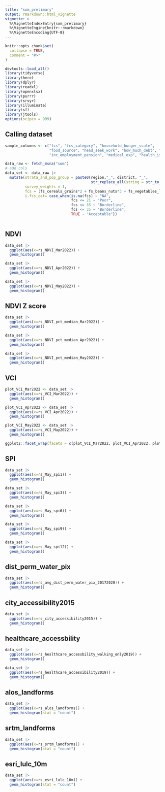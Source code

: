 ```yaml
---
title: "som_prelimary"
output: rmarkdown::html_vignette
vignette: >
  %\VignetteIndexEntry{som_prelimary}
  %\VignetteEngine{knitr::rmarkdown}
  %\VignetteEncoding{UTF-8}
---
```


```r
knitr::opts_chunk$set(
  collapse = TRUE,
  comment = "#>"
)
```

```r
devtools::load_all()
library(tidyverse)
library(here)
library(dplyr)
library(readxl)
library(openxlsx)
library(purrr)
library(srvyr)
library(illuminate)
library(sf)
library(jtools)
options(scipen = 999)

```
## Calling dataset

```r
sample_columns <- c("fcs", "fcs_category", "household_hunger_scale", 
                    "food_source", "head_seek_work", "how_much_debt", "g37",
                    "inc_employment_pension", "medical_exp", "health_issue_chronic")

data_raw <- fetch_msna("som")
# add cols
data_set <- data_raw |> 
  mutate(strata_and_pop_group = paste0(region,"_", district, "_", 
                                       str_replace_all(string = str_to_lower(settlements), pattern = "-", "_")),
         survey_weights = 1,
         fcs = (fs_cereals_grains*2 + fs_beans_nuts*3 + fs_vegetables_leaves +  fs_fruits + fs_meat_fish*4 + fs_milk_dairy*4 + fs_sugar*0.5 + fs_oil*0.5),
         i.fcs_cat= case_when(is.na(fcs) ~ "NA",
                              fcs <= 21 ~ "Poor",
                              fcs <= 35 ~ "Borderline",
                              fcs <= 35 ~ "Borderline",
                              TRUE ~ "Acceptable")) 
  

```

## NDVI

```r
data_set |>
  ggplot(aes(x=rs_NDVI_Mar2022)) +   
  geom_histogram()

data_set |>
  ggplot(aes(x=rs_NDVI_Apr2022)) +   
  geom_histogram()

data_set |>
  ggplot(aes(x=rs_NDVI_May2022)) +   
  geom_histogram()
```

## NDVI Z score

```r
data_set |>
  ggplot(aes(x=rs_NDVI_pct_median_Mar2022)) +   
  geom_histogram()

data_set |>
  ggplot(aes(x=rs_NDVI_pct_median_Apr2022)) +   
  geom_histogram()

data_set |>
  ggplot(aes(x=rs_NDVI_pct_median_May2022)) +   
  geom_histogram()
```

## VCI

```r
plot_VCI_Mar2022 <- data_set |>
  ggplot(aes(x=rs_VCI_Mar2022)) +
  geom_histogram()

plot_VCI_Apr2022 <- data_set |>
  ggplot(aes(x=rs_VCI_Apr2022)) +
  geom_histogram()

plot_VCI_May2022 <- data_set |>
  ggplot(aes(x=rs_VCI_May2022)) +
  geom_histogram()

ggplot2::facet_wrap(facets = c(plot_VCI_Mar2022, plot_VCI_Apr2022, plot_VCI_May2022), nrow = 1)

```

## SPI

```r
data_set |>
  ggplot(aes(x=rs_May_spi1)) +
  geom_histogram()

data_set |>
  ggplot(aes(x=rs_May_spi3)) +
  geom_histogram()

data_set |>
  ggplot(aes(x=rs_May_spi6)) +
  geom_histogram()

data_set |>
  ggplot(aes(x=rs_May_spi9)) +
  geom_histogram()

data_set |>
  ggplot(aes(x=rs_May_spi12)) +
  geom_histogram()

```

## dist_perm_water_pix

```r
data_set |>
  ggplot(aes(x=rs_avg_dist_perm_water_pix_20172020)) +
  geom_histogram()

```

## city_accessibility2015

```r
data_set |>
  ggplot(aes(x=rs_city_accessibility2015)) +
  geom_histogram()

```

## healthcare_accessbility

```r
data_set |>
  ggplot(aes(x=rs_healthcare_accessbility_walking_only2019)) +
  geom_histogram()

data_set |>
  ggplot(aes(x=rs_healthcare_accessibility2019)) +
  geom_histogram()

```

## alos_landforms

```r
data_set |>
  ggplot(aes(x=rs_alos_landforms)) +
  geom_histogram(stat = "count")

```
## srtm_landforms

```r
data_set |>
  ggplot(aes(x=rs_srtm_landforms)) +
  geom_histogram(stat = "count")

```

## esri_lulc_10m

```r
data_set |>
  ggplot(aes(x=rs_esri_lulc_10m)) +
  geom_histogram(stat = "count")

```

